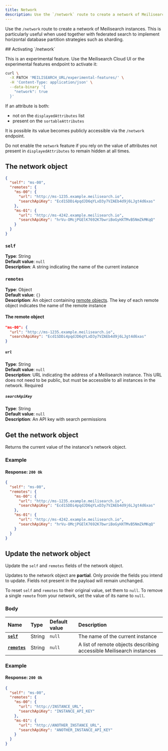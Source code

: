 ```yaml
---
title: Network
description: Use the `/network` route to create a network of Meilisearch instances.
---
```




Use the `/network` route to create a network of Meilisearch instances. This is particularly useful when used together with federated search to implement horizontal database partition strategies such as sharding.

<Note>
## Activating `/network`

This is an experimental feature. Use the Meilisearch Cloud UI or the experimental features endpoint to activate it:

```sh
curl \
  -X PATCH 'MEILISEARCH_URL/experimental-features/' \
  -H 'Content-Type: application/json' \
  --data-binary '{
    "network": true
  }'
```
</Note>

<Warning>
If an attribute is both:

- not on the `displayedAttributes` list
- present on the `sortableAttributes`

It is possible its value becomes publicly accessible via the `/network` endpoint.

Do not enable the `network` feature if you rely on the value of attributes not present in `displayedAttributes` to remain hidden at all times.
</Warning>

## The network object

```json
{
  "self": "ms-00",
  "remotes": {
    "ms-00": {
      "url": "http://ms-1235.example.meilisearch.io",
      "searchApiKey": "Ecd1SDDi4pqdJD6qYLxD3y7VZAEb4d9j6LJgt4d6xas"
    },
    "ms-01": {
      "url": "http://ms-4242.example.meilisearch.io",
      "searchApiKey": "hrVu-OMcjPGElK7692K7bwriBoGyHXTMvB5NmZkMKqQ"
    }
  }
}
```

### `self`

**Type**: String<br />
**Default value**: `null`<br />
**Description**: A string indicating the name of the current instance

### `remotes`

**Type**: Object<br />
**Default value**: `{}`<br />
**Description**: An object containing [remote objects](#the-remote-object). The key of each remote object indicates the name of the remote instance

#### The remote object

```json
"ms-00": {
  "url": "http://ms-1235.example.meilisearch.io",
  "searchApiKey": "Ecd1SDDi4pqdJD6qYLxD3y7VZAEb4d9j6LJgt4d6xas"
}
```

##### `url`

**Type**: String<br />
**Default value**: `null`<br />
**Description**: URL indicating the address of a Meilisearch instance. This URL does not need to be public, but must be accessible to all instances in the network. Required

##### `searchApiKey`

**Type**: String<br />
**Default value**: `null`<br />
**Description**: An API key with search permissions

## Get the network object

<RouteHighlighter method="GET" route="/network"/>

Returns the current value of the instance's network object.

### Example

<CodeSamplesGetNetwork1 />

#### Response: `200 Ok`

```json
{
  "self": "ms-00",
  "remotes": {
    "ms-00": {
      "url": "http://ms-1235.example.meilisearch.io",
      "searchApiKey": "Ecd1SDDi4pqdJD6qYLxD3y7VZAEb4d9j6LJgt4d6xas"
    },
    "ms-01": {
      "url": "http://ms-4242.example.meilisearch.io",
      "searchApiKey": "hrVu-OMcjPGElK7692K7bwriBoGyHXTMvB5NmZkMKqQ"
    }
  }
}
```

## Update the network object

<RouteHighlighter method="PATCH" route="/network"/>

Update the `self` and `remotes` fields of the network object.

Updates to the network object are **partial**. Only provide the fields you intend to update. Fields not present in the payload will remain unchanged.

To reset `self` and `remotes` to their original value, set them to `null`. To remove a single `remote` from your network, set the value of its name to `null`.

### Body

| Name                              | Type   | Default value | Description                         |
| :-------------------------------- | :----- | :------------ | :---------------------------------- |
| **[`self`](#self)**               | String | `null`        | The name of the current instance   |
| **[`remotes`](#remotes)** | String | `null`        | A list of remote objects describing accessible Meilisearch instances |

### Example

<CodeSamplesUpdateNetwork1 />

#### Response: `200 Ok`

```json
{
  "self": "ms-00",
  "remotes": {
    "ms-00": {
      "url": "http://INSTANCE_URL",
      "searchApiKey": "INSTANCE_API_KEY"
    },
    "ms-01": {
      "url": "http://ANOTHER_INSTANCE_URL",
      "searchApiKey": "ANOTHER_INSTANCE_API_KEY"
    }
  }
}
```

